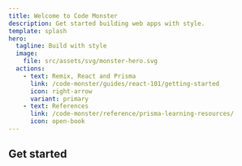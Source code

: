 ```yaml
---
title: Welcome to Code Monster
description: Get started building web apps with style.
template: splash
hero:
  tagline: Build with style
  image:
    file: src/assets/svg/monster-hero.svg
  actions:
    - text: Remix, React and Prisma
      link: /code-monster/guides/react-101/getting-started
      icon: right-arrow
      variant: primary
    - text: References
      link: /code-monster/reference/prisma-learning-resources/
      icon: open-book
---
```



## Get started

<CardGrid>
  <LinkCard
    href="/code-monster/guides/programming/harmony-music/client-brief"
    title="Harmony Music Academy"
    description="Build a sign-up page for an online music teaching service using vanilla JavaScript."
  />
  <LinkCard
    href="/code-monster/guides/epic-news/project-setup"
    title="Epic News"
    description="Build a modern web app from the ground up using Remix, a cutting edge framework"
  />
  <LinkCard
    href="/code-monster/guides/react-101/getting-started"
    title="React 101"
    description="Learn the basics of React and how to build a simple but interactive UI."
  />
  <LinkCard
    href="/code-monster/guides/prisma/getting-started"
    title="Prisma and Remix"
    description="Learn how to use Prisma with Remix to load data and display it in your app."
  />
  <LinkCard
    href="/code-monster/guides/svelte/getting-started"
    title="Svelte"
    description="An alternative modern web framework that makes building apps simple and fun."
  />
  <LinkCard
    href="/code-monster/reference/css-styling"
    title="Learning Resources"
    description="A collection of resources to help you get started with Prisma and Remix"
  />
</CardGrid>

